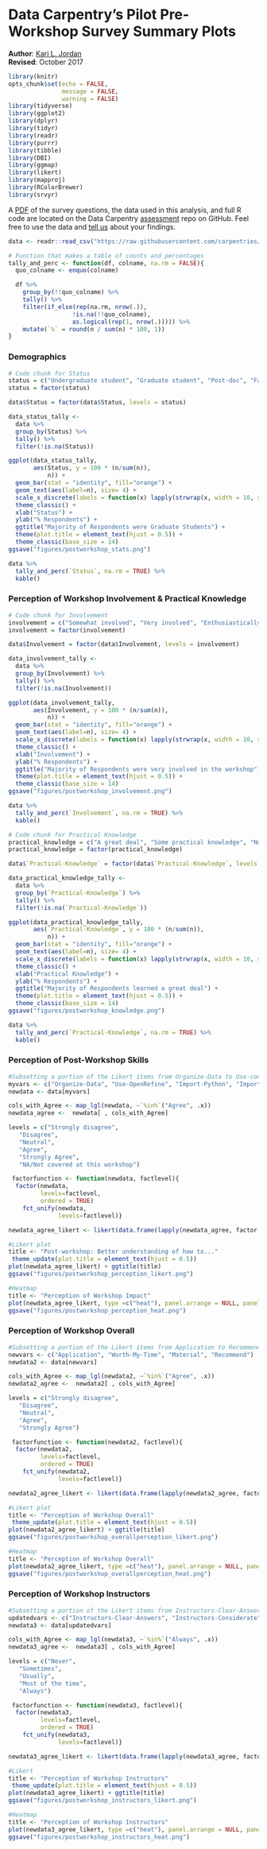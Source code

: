 # Data Carpentry's Pilot Pre-Workshop Survey Summary Plots
__Author__: [Kari L. Jordan](https://github.com/kariljordan)   
__Revised__: October 2017

```r
library(knitr)
opts_chunk$set(echo = FALSE,
               message = FALSE,
               warning = FALSE)
library(tidyverse)
library(ggplot2)
library(dplyr)
library(tidyr)
library(readr)
library(purrr)
library(tibble)
library(DBI)
library(ggmap)
library(likert)
library(mapproj)
library(RColorBrewer)
library(srvyr)
```
A [PDF](https://github.com/carpentries/assessment/blob/master/data-carpentry/preworkshop/2017-pilot/presurvey.pdf) of the survey questions, the data used in this analysis, and full R code are located on the Data Carpentry [assessment](https://github.com/carpentries/assessment/tree/master/data-carpentry/preworkshop/2017-pilot) repo on GitHub. Feel free to use the data and [tell us](mailto: kariljordan@carpentries.org) about your findings.

```r
data <- readr::read_csv("https://raw.githubusercontent.com/carpentries/assessment/master/data-carpentry/preworkshop/2017-pilot/20171020_data.csv")
```

```r
# Function that makes a table of counts and percentages
tally_and_perc <- function(df, colname, na.rm = FALSE){
  quo_colname <- enquo(colname)

  df %>% 
    group_by(!!quo_colname) %>% 
    tally() %>% 
    filter(if_else(rep(na.rm, nrow(.)),
                  !is.na(!!quo_colname),
                  as.logical(rep(1, nrow(.))))) %>% 
    mutate(`%` = round(n / sum(n) * 100, 1)) 
}
```

### Demographics
```r
# Code chunk for Status
status = c("Undergraduate student", "Graduate student", "Post-doc", "Faculty", "Industry", "Academic Research Staff", "Other (please specify)")
status = factor(status)

data$Status = factor(data$Status, levels = status)

data_status_tally <- 
  data %>% 
  group_by(Status) %>% 
  tally() %>% 
  filter(!is.na(Status)) 

ggplot(data_status_tally, 
       aes(Status, y = 100 * (n/sum(n)),
           n)) +
  geom_bar(stat = "identity", fill="orange") +
  geom_text(aes(label=n), size= 4) +
  scale_x_discrete(labels = function(x) lapply(strwrap(x, width = 10, simplify = FALSE), paste, collapse="\n")) +
  theme_classic() +
  xlab("Status") +
  ylab("% Respondents") +
  ggtitle("Majority of Respondents were Graduate Students") +
  theme(plot.title = element_text(hjust = 0.5)) +
  theme_classic(base_size = 14)
ggsave("figures/postworkshop_stats.png")

data %>% 
  tally_and_perc(`Status`, na.rm = TRUE) %>% 
  kable()
```

### Perception of Workshop Involvement & Practical Knowledge
```r
# Code chunk for Involvement
involvement = c("Somewhat involved", "Very involved", "Enthusiastically involved")
involvement = factor(involvement)

data$Involvement = factor(data$Involvement, levels = involvement)

data_involvement_tally <- 
  data %>% 
  group_by(Involvement) %>% 
  tally() %>% 
  filter(!is.na(Involvement)) 

ggplot(data_involvement_tally, 
       aes(Involvement, y = 100 * (n/sum(n)),
           n)) +
  geom_bar(stat = "identity", fill="orange") +
  geom_text(aes(label=n), size= 4) +
  scale_x_discrete(labels = function(x) lapply(strwrap(x, width = 10, simplify = FALSE), paste, collapse="\n")) +
  theme_classic() +
  xlab("Involvement") +
  ylab("% Respondents") +
  ggtitle("Majority of Respondents were very involved in the workshop") +
  theme(plot.title = element_text(hjust = 0.5)) +
  theme_classic(base_size = 14)
ggsave("figures/postworkshop_involvement.png")

data %>% 
  tally_and_perc(`Involvement`, na.rm = TRUE) %>% 
  kable()
```

```r
# Code chunk for Practical Knowledge
practical_knowledge = c("A great deal", "Some practical knowledge", "None")
practical_knowledge = factor(practical_knowledge)

data$`Practical-Knowledge` = factor(data$`Practical-Knowledge`, levels = practical_knowledge)

data_practical_knowledge_tally <- 
  data %>% 
  group_by(`Practical-Knowledge`) %>% 
  tally() %>% 
  filter(!is.na(`Practical-Knowledge`)) 

ggplot(data_practical_knowledge_tally, 
       aes(`Practical-Knowledge`, y = 100 * (n/sum(n)),
           n)) +
  geom_bar(stat = "identity", fill="orange") +
  geom_text(aes(label=n), size= 4) +
  scale_x_discrete(labels = function(x) lapply(strwrap(x, width = 10, simplify = FALSE), paste, collapse="\n")) +
  theme_classic() +
  xlab("Practical Knowledge") +
  ylab("% Respondents") +
  ggtitle("Majority of Respondents learned a great deal") +
  theme(plot.title = element_text(hjust = 0.5)) +
  theme_classic(base_size = 14)
ggsave("figures/postworkshop_knowledge.png")

data %>% 
  tally_and_perc(`Practical-Knowledge`, na.rm = TRUE) %>% 
  kable()
```

### Perception of Post-Workshop Skills
```r
#Subsetting a portion of the Likert items from Organize-Data to Use-command-line
myvars <- c("Organize-Data", "Use-OpenRefine", "Import-Python", "Import-R", "Visualizations-in-Python", "Visualizations-in-R", "Construct-SQL", "Use-command-line")
newdata <- data[myvars]

cols_with_Agree <- map_lgl(newdata, ~`%in%`("Agree", .x))
newdata_agree <-  newdata[ , cols_with_Agree]

levels = c("Strongly disagree",
   "Disagree",
   "Neutral",
   "Agree",
   "Strongly Agree",
   "NA/Not covered at this workshop")

 factorfunction <- function(newdata, factlevel){
  factor(newdata, 
         levels=factlevel, 
         ordered = TRUE)
    fct_unify(newdata, 
              levels=factlevel)}

newdata_agree_likert <- likert(data.frame(lapply(newdata_agree, factor, levels, ordered=TRUE)))

#Likert plot
title <- "Post-workshop: Better understanding of how to..."
 theme_update(plot.title = element_text(hjust = 0.5))
plot(newdata_agree_likert) + ggtitle(title) 
ggsave("figures/postworkshop_perception_likert.png")

#Heatmap
title <- "Perception of Workshop Impact"
plot(newdata_agree_likert, type =c("heat"), panel.arrange = NULL, panel.strip.color = "red", legend.position = "bottom") + ggtitle(title)
ggsave("figures/postworkshop_perception_heat.png")
```

### Perception of Workshop Overall
```r
#Subsetting a portion of the Likert items from Application to Recommend
newvars <- c("Application", "Worth-My-Time", "Material", "Recommend")
newdata2 <- data[newvars]

cols_with_Agree <- map_lgl(newdata2, ~`%in%`("Agree", .x))
newdata2_agree <-  newdata2[ , cols_with_Agree]

levels = c("Strongly disagree",
   "Disagree",
   "Neutral",
   "Agree",
   "Strongly Agree")

 factorfunction <- function(newdata2, factlevel){
  factor(newdata2, 
         levels=factlevel, 
         ordered = TRUE)
    fct_unify(newdata2, 
              levels=factlevel)}

newdata2_agree_likert <- likert(data.frame(lapply(newdata2_agree, factor, levels, ordered=TRUE)))

#Likert plot
title <- "Perception of Workshop Overall"
 theme_update(plot.title = element_text(hjust = 0.5))
plot(newdata2_agree_likert) + ggtitle(title) 
ggsave("figures/postworkshop_overallperception_likert.png")

#Heatmap
title <- "Perception of Workshop Overall"
plot(newdata2_agree_likert, type =c("heat"), panel.arrange = NULL, panel.strip.color = "red", legend.position = "bottom") + ggtitle(title)
ggsave("figures/postworkshop_overallperception_heat.png")
```

### Perception of Workshop Instructors
```r
#Subsetting a portion of the Likert items from Instructors-Clear-Answers to Instructors-Enthusiastic
updatedvars <- c("Instructors-Clear-Answers", "Instructors-Considerate", "Instructors-Effective", "Instructors-Enthusiastic")
newdata3 <- data[updatedvars]

cols_with_Agree <- map_lgl(newdata3, ~`%in%`("Always", .x))
newdata3_agree <-  newdata3[ , cols_with_Agree]

levels = c("Never",
   "Sometimes",
   "Usually",
   "Most of the time",
   "Always")

 factorfunction <- function(newdata3, factlevel){
  factor(newdata3, 
         levels=factlevel, 
         ordered = TRUE)
    fct_unify(newdata3, 
              levels=factlevel)}

newdata3_agree_likert <- likert(data.frame(lapply(newdata3_agree, factor, levels, ordered=TRUE)))

#Likert
title <- "Perception of Workshop Instructors"
 theme_update(plot.title = element_text(hjust = 0.5))
plot(newdata3_agree_likert) + ggtitle(title) 
ggsave("figures/postworkshop_instructors_likert.png")

#Heatmap
title <- "Perception of Workshop Instructors"
plot(newdata3_agree_likert, type =c("heat"), panel.arrange = NULL, panel.strip.color = "red", legend.position = "bottom") + ggtitle(title)
ggsave("figures/postworkshop_instructors_heat.png")
```
